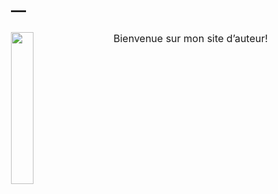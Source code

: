 ---
---

<link rel="stylesheet" href="styles.css" type="text/css">

<style>
body {
text-align: justify; font-size:12pt}
</style>

<img src="IMG_1835.PNG" style="width:25%; border:0px solid; margin-right: 20px" align="left">

Bienvenue sur mon site d'auteur!
